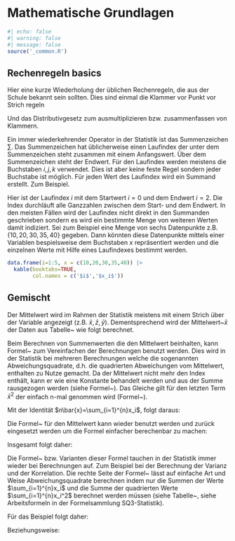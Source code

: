 # Mathematische Grundlagen

```r
#| echo: false
#| warning: false
#| message: false
source('_common.R')
```


## Rechenregeln basics

Hier eine kurze Wiederholung der üblichen Rechenregeln, die aus der Schule bekannt sein sollten. Dies sind einmal die Klammer vor Punkt vor Strich regeln

\begin{align*}
  1 + 3 \times 2 &= 7 \\
  7 + 12 / 4 &= 10 \\
  (3 + 7) / 5 + 1 &= 3
\end{align*}

Und das Distributivgesetz zum ausmultiplizieren bzw. zusammenfassen von Klammern.

\begin{align*}
  a \times (b + c) &= a\times b + a\times c \\
  2 \times (3 + 4) &= 2 \times 3 + 2 \times 4 \\
  10 a + a b &= a (10 + b) \\
  (a + b)^2 &= a^2 + 2ab + b^2 \\
  (a + b)\times (a - b) &= a^2 - b^2
\end{align*}

Ein immer wiederkehrender Operator in der Statistik ist das Summenzeichen $\sum$. Das Summenzeichen hat üblicherweise einen Laufindex der unter dem Summenzeichen steht zusammen mit einem Anfangswert. Über dem Summenzeichen steht der Endwert. Für den Laufindex werden meistens die Buchstaben $i,j,k$ verwendet. Dies ist aber keine feste Regel sondern jeder Buchstabe ist möglich. Für jeden Wert des Laufindex wird ein Summand erstellt. Zum Beispiel.

\begin{equation*}
  \sum_{i=0}^{2} i = (i=0) + (i=1) + (i=2) = 0 + 1 + 2 = 6 
\end{equation*}

Hier ist der Laufindex $i$ mit dem Startwert $i=0$ und dem Endwert $i=2$. Die Index durchläuft alle Ganzzahlen zwischen dem Start- und dem Endwert. In den meisten Fällen wird der Laufindex nicht direkt in den Summanden geschrieben sondern es wird ein bestimmte Menge von weiteren Werten damit indiziert. Sei zum Beispiel eine Menge von sechs Datenpunkte z.B. $\{10, 20, 30, 35, 40\}$ gegeben. Dann könnten diese Datenpunkte mittels einer Variablen bespielsweise dem Buchstaben $x$ repräsentiert werden und die einzelnen Werte mit Hilfe eines Laufindexes bestimmt werden.

```r
data.frame(i=1:5, x = c(10,20,30,35,40)) |> 
  kable(booktabs=TRUE,
        col.names = c('$i$','$x_i$'))
```


\begin{align}
    \sum_{i=0}^{n}a_i+b_i &= \sum_{i=0}^{n}a_i + \sum_{i=0}^{n}b_i \\
    \sum_{i=0}^{n}a \times b_i &= a\sum_{i=0}^{n}b_i \label{eqn:asum} \\
    \sum_{i=1}^{3} (x_i + 3)^2 &= (x_1 + 3)^2 + (x_2 + 3)^2 + (x_3 + 3)^2 \\
    \sum_{k=1}^{n} \frac{a_k}{n} &= \frac{1}{n}\sum_{k=1}^{n} a_i = \frac{1}{n}(a_1 + a_2 + \ldots + a_n) \\
    \sum_{i=1}^{n} a &= a + a + \ldots + a = n \times a \label{eqn:consum}
\end{align}

## Gemischt

\begin{table}[!]
    \centering
    \begin{tabular}{ccc}
    \toprule
        $x_i$ & Werte & quadrierte Werte \\
        \midrule
        $x_1$  &  10 & 100\\
         $x_2$ &  5  & 25\\
         $x_3$ &  3 & 9\\
         \midrule
         $\sum$ & 18 & 134 \\
     \bottomrule
    \end{tabular}
    \caption{Beispieldaten}
    \label{tab:my_label}
\end{table}

Der Mittelwert wird im Rahmen der Statistik meistens mit einem Strich über der Variable angezeigt (z.B. $\bar{x}, \bar{z}, \bar{y}$). Dementsprechend wird der Mittelwert~$\bar{x}$ der Daten aus Tabelle~\ref{tab:my_label} wie folgt berechnet.
\begin{align}
    \bar{x} &= \frac{1}{n}\sum_{i=1}^{n}x_i \label{eqn:hat} \\
    &= \frac{1}{3}\sum_{i=1}^{3}x_i = \frac{1}{3}(10 + 5 + 3) = 6 \nonumber 
\end{align}

Beim Berechnen von Summenwerten die den Mittelwert beinhalten, kann Formel~\ref{eqn:hat} zum Vereinfachen der Berechnungen benutzt werden. Dies wird in der Statistik bei mehreren Berechnungen welche die sogenannten Abweichungsquadrate, d.h. die quadrierten Abweichungen vom Mittelwert, enthalten zu Nutze gemacht.
\begin{align}
    \sum_{i=1}^{n}(x_i - \bar{x})^2 &= \sum_{i=1}^{n}(x_i^2 - 2x_i\bar{x} + \bar{x}^2) \nonumber \\
     &= \sum_{i=1}^{n}x_i^2 - 2 \sum_{i=1}^{n}x_i\bar{x} + \sum_{i=1}^{n}\bar{x}^2 \nonumber 
\end{align}
Da der Mittelwert nicht mehr den Index enthält, kann er wie eine Konstante behandelt werden und aus der Summe rausgezogen werden (siehe Formel~\ref{eqn:asum}). Das Gleiche gilt für den letzten Term $\bar{x}^2$ der einfach n-mal genommen wird (Formel~\ref{eqn:consum}).

\begin{equation}
    \sum_{i=1}^{n}x_i^2 - 2 \sum_{i=1}^{n}x_i\bar{x} + \sum_{i=1}^{n}\bar{x}^2 = \sum_{i=1}^{n}x_i^2 - 2 \bar{x} \sum_{i=1}^{n}x_i + n \bar{x}^2 \nonumber 
\end{equation}

Mit der Identität $n\bar{x}=\sum_{i=1}^{n}x_i$, folgt daraus:

\begin{align}
    \sum_{i=1}^{n}x_i^2 - 2 \bar{x} \sum_{i=1}^{n}x_i + n \bar{x}^2 &= \sum_{i=1}^{n}x_i^2 - 2 \bar{x} n \bar{x} + n \bar{x}^2 \nonumber \\
    &= \sum_{i=1}^{n}x_i^2 - 2n\bar{x}^2 + n \bar{x}^2 \nonumber \\
    &= \sum_{i=1}^{n}x_i^2 - n\bar{x}^2 \nonumber 
\end{align}

Die Formel~\ref{eqn:hat} für den Mittelwert kann wieder benutzt werden und zurück eingesetzt werden um die Formel einfacher berechenbar zu machen:

\begin{align}
    \sum_{i=1}^{n}x_i^2 - n\bar{x}^2 &= \sum_{i=1}^{n}x_i^2 - n(\bar{x})^2 \nonumber \\
    &=  \sum_{i=1}^{n}x_i^2 - n\left(\frac{1}{n}\sum_{i=1}^nx_i\right)^2 \nonumber \\
    &=  \sum_{i=1}^{n}x_i^2 - n\left(\frac{1}{n}\right)^2\left(\sum_{i=1}^nx_i\right)^2 \nonumber \\
    &=  \sum_{i=1}^{n}x_i^2 - \frac{n}{n^2}\left(\sum_{i=1}^nx_i\right)^2 \nonumber \\
    &=  \sum_{i=1}^{n}x_i^2 - \frac{1}{n}\left(\sum_{i=1}^nx_i\right)^2 \nonumber 
\end{align}

Insgesamt folgt daher:
\begin{equation}
    \sum_{i=1}^{n}(x_i - \bar{x})^2 = \sum_{i=1}^{n}x_i^2 - \frac{1}{n}\left(\sum_{i=1}^nx_i\right)^2
    \label{eqn:rms}
\end{equation}

Die Formel~\ref{eqn:rms} bzw. Varianten dieser Formel tauchen in der Statistik immer wieder bei Berechnungen auf. Zum Beispiel bei der Berechnung der Varianz und der Korrelation. Die rechte Seite der Formel~\ref{eqn:rms} lässt auf einfache Art und Weise Abweichungsquadrate berechnen indem nur die Summen der Werte $\sum_{i=1}^{n}x_i$ und die Summe der quadrierten Werte $\sum_{i=1}^{n}x_i^2$ berechnet werden müssen (siehe Tabelle~\ref{tab:my_label}, siehe Arbeitsformeln in der Formelsammlung SQ3-Statistik).

Für das Beispiel folgt daher:
\begin{equation}
    \sum_{i=1}^{3}(x_i - \bar{x})^2 = 134 - \frac{1}{3} \times 18^2 = 26 \nonumber
\end{equation}

Beziehungsweise:
\begin{align}
    \bar{x} &= \frac{18}{3} = 6 \nonumber \\
    \sum_{i=1}^{3}(x_i - 6)^2 &= (10 - 6)^2 + (5 - 6)^2 + (3 - 6)^2 \nonumber \\
    &= 4^2 + 1^2 + 3^2 = 16 + 1 + 9 = 26 \nonumber
\end{align}
